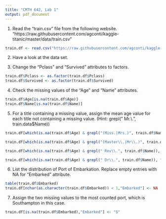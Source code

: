 ```yaml
---
title: "CMTH 642, Lab 1"
output: pdf_document
---
```


1. Read the "train.csv" file from the following website.
"https://raw.githubusercontent.com/agconti/kaggle-titanic/master/data/train.csv"
```r
train.df <- read.csv("https://raw.githubusercontent.com/agconti/kaggle-titanic/master/data/train.csv")
```

2. Have a look at the data set.

3. Change the "Pclass" and "Survived" attributes to factors.
```r
train.df$Pclass <- as.factor(train.df$Pclass)
train.df$Survived <- as.factor(train.df$Survived)
```

4. Check the missing values of the "Age" and "Name" attributes. 
```r
train.df$Age[is.na(train.df$Age)]
train.df$Name[is.na(train.df$Name)]
```

5. For a title containing a missing value, assign the mean age value for each title not containing a missing value. 
(Hint: grepl(" Mr.\\.", train.data$Name))
```r
train.df[which(is.na(train.df$Age) & grepl("(Miss.|Mrs.)", train.df$Name)), "Age"] <- mean(train.df[which(!is.na(train.df$Age) & grepl("(Miss.|Mrs.)", train.df$Name)), "Age"], na.rm=T) #Women

train.df[which(is.na(train.df$Age) & grepl("(Master\\.|Mr\\.)", train.df$Name)), "Age"] <- mean(train.df[which(!is.na(train.df$Age) & grepl(" Mr.\\.", train.df$Name)), "Age"], na.rm=T) #Men

train.df[which(is.na(train.df$Age) & grepl(" Rev\\.", train.df$Name)), "Age"] <- mean(train.df[which(!is.na(train.df$Age) & grepl(" Rev.\\.", train.df$Name)), "Age"], na.rm=T) #Rev

train.df[which(is.na(train.df$Age) & grepl(" Dr\\.", train.df$Name)), "Age"] <- mean(train.df[which(!is.na(train.df$Age) & grepl(" Dr\\.", train.df$Name)), "Age"], na.rm=T) #Doctor
```

6. List the distribution of Port of Embarkation. Replace empty entries with NA for "Embarked" attribute.
```r
table(train.df$Embarked)
train.df[nchar(as.character(train.df$Embarked)) < 1,"Embarked"] <- NA
```

7. Assign the two missing values to the most counted port, which is Southampton in this case.

```r
train.df[is.na(train.df$Embarked),"Embarked"] <- "S" 
```

